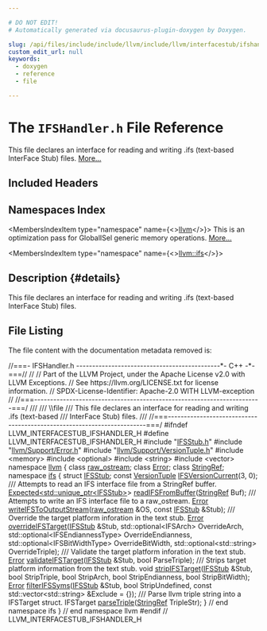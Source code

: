```yaml
---

# DO NOT EDIT!
# Automatically generated via docusaurus-plugin-doxygen by Doxygen.

slug: /api/files/include/include/llvm/include/llvm/interfacestub/ifshandler-h
custom_edit_url: null
keywords:
  - doxygen
  - reference
  - file

---
```





# The `IFSHandler.h` File Reference

<DoxygenPage pluginConfig={pluginConfig}>

This file declares an interface for reading and writing .ifs (text-based InterFace Stub) files. <a href="#details">More...</a>

## Included Headers

<IncludesList>
<IncludesListItem
  filePath="IFSStub.h"
  permalink="/docs/api/files/include/include/llvm/include/llvm/interfacestub/ifsstub-h"
  isLocal="true" />
<IncludesListItem
  filePath="llvm/Support/Error.h"
  permalink="/docs/api/files/include/include/llvm/include/llvm/support/error-h"
  isLocal="true" />
<IncludesListItem
  filePath="llvm/Support/VersionTuple.h"
  permalink="/docs/api/files/include/include/llvm/include/llvm/support/versiontuple-h"
  isLocal="true" />
<IncludesListItem
  filePath="memory"
  permalink=""
  isLocal="false" />
<IncludesListItem
  filePath="optional"
  permalink=""
  isLocal="false" />
<IncludesListItem
  filePath="string"
  permalink=""
  isLocal="false" />
<IncludesListItem
  filePath="vector"
  permalink=""
  isLocal="false" />
</IncludesList>

## Namespaces Index

<MembersIndex>

<MembersIndexItem
  type="namespace"
  name={<><a href="/docs/api/namespaces/llvm">llvm</a></>}>
This is an optimization pass for GlobalISel generic memory operations. <a href="/docs/api/namespaces/llvm/#details">More...</a>
</MembersIndexItem>

<MembersIndexItem
  type="namespace"
  name={<><a href="/docs/api/namespaces/llvm/ifs">llvm::ifs</a></>}>
</MembersIndexItem>

</MembersIndex>

## Description {#details}

This file declares an interface for reading and writing .ifs (text-based InterFace Stub) files.

## File Listing

The file content with the documentation metadata removed is:

<ProgramListing>

<Link id="l00001" /><CodeLine lineNumber="1"><span class="doxyHighlightComment">//===- IFSHandler.h ---------------------------------------------&#42;- C++ -&#42;-===//</span></CodeLine>
<Link id="l00002" /><CodeLine lineNumber="2"><span class="doxyHighlightComment">//</span></CodeLine>
<Link id="l00003" /><CodeLine lineNumber="3"><span class="doxyHighlightComment">// Part of the LLVM Project, under the Apache License v2.0 with LLVM Exceptions.</span></CodeLine>
<Link id="l00004" /><CodeLine lineNumber="4"><span class="doxyHighlightComment">// See https://llvm.org/LICENSE.txt for license information.</span></CodeLine>
<Link id="l00005" /><CodeLine lineNumber="5"><span class="doxyHighlightComment">// SPDX-License-Identifier: Apache-2.0 WITH LLVM-exception</span></CodeLine>
<Link id="l00006" /><CodeLine lineNumber="6"><span class="doxyHighlightComment">//</span></CodeLine>
<Link id="l00007" /><CodeLine lineNumber="7"><span class="doxyHighlightComment">//===-----------------------------------------------------------------------===/</span></CodeLine>
<Link id="l00008" /><CodeLine lineNumber="8"><span class="doxyHighlightComment">///</span></CodeLine>
<Link id="l00009" /><CodeLine lineNumber="9"><span class="doxyHighlightComment">/// \\file</span></CodeLine>
<Link id="l00010" /><CodeLine lineNumber="10"><span class="doxyHighlightComment">/// This file declares an interface for reading and writing .ifs (text-based</span></CodeLine>
<Link id="l00011" /><CodeLine lineNumber="11"><span class="doxyHighlightComment">/// InterFace Stub) files.</span></CodeLine>
<Link id="l00012" /><CodeLine lineNumber="12"><span class="doxyHighlightComment">///</span></CodeLine>
<Link id="l00013" /><CodeLine lineNumber="13"><span class="doxyHighlightComment">//===-----------------------------------------------------------------------===/</span></CodeLine>
<Link id="l00014" /><CodeLine lineNumber="14"></CodeLine>
<Link id="l00015" /><CodeLine lineNumber="15"><span class="doxyHighlightPreprocessor">#ifndef LLVM&#95;INTERFACESTUB&#95;IFSHANDLER&#95;H</span></CodeLine>
<Link id="l00016" /><CodeLine lineNumber="16"><span class="doxyHighlightPreprocessor">#define LLVM&#95;INTERFACESTUB&#95;IFSHANDLER&#95;H</span></CodeLine>
<Link id="l00017" /><CodeLine lineNumber="17"></CodeLine>
<Link id="l00018" /><CodeLine lineNumber="18"><span class="doxyHighlightPreprocessor">#include &quot;<a href="/docs/api/files/include/include/llvm/include/llvm/interfacestub/ifsstub-h">IFSStub.h</a>&quot;</span></CodeLine>
<Link id="l00019" /><CodeLine lineNumber="19"><span class="doxyHighlightPreprocessor">#include &quot;<a href="/docs/api/files/include/include/llvm/include/llvm/support/error-h">llvm/Support/Error.h</a>&quot;</span></CodeLine>
<Link id="l00020" /><CodeLine lineNumber="20"><span class="doxyHighlightPreprocessor">#include &quot;<a href="/docs/api/files/include/include/llvm/include/llvm/support/versiontuple-h">llvm/Support/VersionTuple.h</a>&quot;</span></CodeLine>
<Link id="l00021" /><CodeLine lineNumber="21"><span class="doxyHighlightPreprocessor">#include &lt;memory&gt;</span></CodeLine>
<Link id="l00022" /><CodeLine lineNumber="22"><span class="doxyHighlightPreprocessor">#include &lt;optional&gt;</span></CodeLine>
<Link id="l00023" /><CodeLine lineNumber="23"><span class="doxyHighlightPreprocessor">#include &lt;string&gt;</span></CodeLine>
<Link id="l00024" /><CodeLine lineNumber="24"><span class="doxyHighlightPreprocessor">#include &lt;vector&gt;</span></CodeLine>
<Link id="l00025" /><CodeLine lineNumber="25"></CodeLine>
<Link id="l00026" /><CodeLine lineNumber="26"><span class="doxyHighlightKeyword">namespace </span><span class="doxyHighlight"><a href="/docs/api/namespaces/llvm">llvm</a> &#123;</span></CodeLine>
<Link id="l00027" /><CodeLine lineNumber="27"></CodeLine>
<Link id="l00028" /><CodeLine lineNumber="28"><span class="doxyHighlightKeyword">class </span><span class="doxyHighlight"><a href="/docs/api/classes/llvm/raw-ostream">raw&#95;ostream</a>;</span></CodeLine>
<Link id="l00029" /><CodeLine lineNumber="29"><span class="doxyHighlightKeyword">class </span><span class="doxyHighlight"><a href="/docs/api/classes/llvm/error">Error</a>;</span></CodeLine>
<Link id="l00030" /><CodeLine lineNumber="30"><span class="doxyHighlightKeyword">class </span><span class="doxyHighlight"><a href="/docs/api/classes/llvm/stringref">StringRef</a>;</span></CodeLine>
<Link id="l00031" /><CodeLine lineNumber="31"></CodeLine>
<Link id="l00032" /><CodeLine lineNumber="32"><span class="doxyHighlightKeyword">namespace </span><span class="doxyHighlight"><a href="/docs/api/namespaces/llvm/ifs">ifs</a> &#123;</span></CodeLine>
<Link id="l00033" /><CodeLine lineNumber="33"></CodeLine>
<Link id="l00034" /><CodeLine lineNumber="34"><span class="doxyHighlightKeyword">struct </span><span class="doxyHighlight"><a href="/docs/api/structs/llvm/ifs/ifsstub">IFSStub</a>;</span></CodeLine>
<Link id="l00035" /><CodeLine lineNumber="35"></CodeLine>
<Link id="l00036" /><CodeLine lineNumber="36" lineLink="/docs/api/namespaces/llvm/ifs/#ac56522853f1665e6701c9851f46049fd"><span class="doxyHighlightKeyword">const</span><span class="doxyHighlight"> <a href="/docs/api/classes/llvm/versiontuple">VersionTuple</a> <a href="/docs/api/namespaces/llvm/ifs/#ac56522853f1665e6701c9851f46049fd">IFSVersionCurrent</a>(3, 0);</span></CodeLine>
<Link id="l00037" /><CodeLine lineNumber="37"></CodeLine>
<Link id="l00038" /><CodeLine lineNumber="38"><span class="doxyHighlightComment">/// Attempts to read an IFS interface file from a StringRef buffer.</span></CodeLine>
<Link id="l00039" /><CodeLine lineNumber="39"><span class="doxyHighlight"><a href="/docs/api/classes/llvm/expected">Expected&lt;std::unique&#95;ptr&lt;IFSStub&gt;</a>&gt; <a href="/docs/api/namespaces/llvm/ifs/#a4a9a9da06942147f34ff61f3f3efb389">readIFSFromBuffer</a>(<a href="/docs/api/classes/llvm/stringref">StringRef</a> Buf);</span></CodeLine>
<Link id="l00040" /><CodeLine lineNumber="40"></CodeLine>
<Link id="l00041" /><CodeLine lineNumber="41"><span class="doxyHighlightComment">/// Attempts to write an IFS interface file to a raw&#95;ostream.</span></CodeLine>
<Link id="l00042" /><CodeLine lineNumber="42"><span class="doxyHighlight"><a href="/docs/api/classes/llvm/error">Error</a> <a href="/docs/api/namespaces/llvm/ifs/#ac489320a2b134dff19a7fc52f0544ec1">writeIFSToOutputStream</a>(<a href="/docs/api/classes/llvm/raw-ostream">raw&#95;ostream</a> &amp;OS, </span><span class="doxyHighlightKeyword">const</span><span class="doxyHighlight"> <a href="/docs/api/structs/llvm/ifs/ifsstub">IFSStub</a> &amp;Stub);</span></CodeLine>
<Link id="l00043" /><CodeLine lineNumber="43"></CodeLine>
<Link id="l00044" /><CodeLine lineNumber="44"><span class="doxyHighlightComment">/// Override the target platform inforation in the text stub.</span></CodeLine>
<Link id="l00045" /><CodeLine lineNumber="45"><span class="doxyHighlight"><a href="/docs/api/classes/llvm/error">Error</a> <a href="/docs/api/namespaces/llvm/ifs/#afc18bf711d24e927808471ad016f02ec">overrideIFSTarget</a>(<a href="/docs/api/structs/llvm/ifs/ifsstub">IFSStub</a> &amp;Stub, std::optional&lt;IFSArch&gt; OverrideArch,</span></CodeLine>
<Link id="l00046" /><CodeLine lineNumber="46"><span class="doxyHighlight">                        std::optional&lt;IFSEndiannessType&gt; OverrideEndianness,</span></CodeLine>
<Link id="l00047" /><CodeLine lineNumber="47"><span class="doxyHighlight">                        std::optional&lt;IFSBitWidthType&gt; OverrideBitWidth,</span></CodeLine>
<Link id="l00048" /><CodeLine lineNumber="48"><span class="doxyHighlight">                        std::optional&lt;std::string&gt; OverrideTriple);</span></CodeLine>
<Link id="l00049" /><CodeLine lineNumber="49"></CodeLine>
<Link id="l00050" /><CodeLine lineNumber="50"><span class="doxyHighlightComment">/// Validate the target platform inforation in the text stub.</span></CodeLine>
<Link id="l00051" /><CodeLine lineNumber="51"><span class="doxyHighlight"><a href="/docs/api/classes/llvm/error">Error</a> <a href="/docs/api/namespaces/llvm/ifs/#a70275602a4d7dc80232bdb8f7964044e">validateIFSTarget</a>(<a href="/docs/api/structs/llvm/ifs/ifsstub">IFSStub</a> &amp;Stub, </span><span class="doxyHighlightKeywordType">bool</span><span class="doxyHighlight"> ParseTriple);</span></CodeLine>
<Link id="l00052" /><CodeLine lineNumber="52"></CodeLine>
<Link id="l00053" /><CodeLine lineNumber="53"><span class="doxyHighlightComment">/// Strips target platform information from the text stub.</span></CodeLine>
<Link id="l00054" /><CodeLine lineNumber="54"><span class="doxyHighlightKeywordType">void</span><span class="doxyHighlight"> <a href="/docs/api/namespaces/llvm/ifs/#a1b8e53317caad77e31cd6486c95541f1">stripIFSTarget</a>(<a href="/docs/api/structs/llvm/ifs/ifsstub">IFSStub</a> &amp;Stub, </span><span class="doxyHighlightKeywordType">bool</span><span class="doxyHighlight"> StripTriple, </span><span class="doxyHighlightKeywordType">bool</span><span class="doxyHighlight"> StripArch,</span></CodeLine>
<Link id="l00055" /><CodeLine lineNumber="55"><span class="doxyHighlight">                    </span><span class="doxyHighlightKeywordType">bool</span><span class="doxyHighlight"> StripEndianness, </span><span class="doxyHighlightKeywordType">bool</span><span class="doxyHighlight"> StripBitWidth);</span></CodeLine>
<Link id="l00056" /><CodeLine lineNumber="56"></CodeLine>
<Link id="l00057" /><CodeLine lineNumber="57"><span class="doxyHighlight"><a href="/docs/api/classes/llvm/error">Error</a> <a href="/docs/api/namespaces/llvm/ifs/#ad3d6148db61bf742f0e6a2c6a0f43fd9">filterIFSSyms</a>(<a href="/docs/api/structs/llvm/ifs/ifsstub">IFSStub</a> &amp;Stub, </span><span class="doxyHighlightKeywordType">bool</span><span class="doxyHighlight"> StripUndefined,</span></CodeLine>
<Link id="l00058" /><CodeLine lineNumber="58"><span class="doxyHighlight">                    </span><span class="doxyHighlightKeyword">const</span><span class="doxyHighlight"> std::vector&lt;std::string&gt; &amp;Exclude = &#123;&#125;);</span></CodeLine>
<Link id="l00059" /><CodeLine lineNumber="59"></CodeLine>
<Link id="l00060" /><CodeLine lineNumber="60"><span class="doxyHighlightComment">/// Parse llvm triple string into a IFSTarget struct.</span></CodeLine>
<Link id="l00061" /><CodeLine lineNumber="61"><span class="doxyHighlight">IFSTarget <a href="/docs/api/namespaces/llvm/ifs/#aac98d18ebaf02ce89cd8783f59aad2d0">parseTriple</a>(<a href="/docs/api/classes/llvm/stringref">StringRef</a> TripleStr);</span></CodeLine>
<Link id="l00062" /><CodeLine lineNumber="62"></CodeLine>
<Link id="l00063" /><CodeLine lineNumber="63"><span class="doxyHighlight">&#125; </span><span class="doxyHighlightComment">// end namespace ifs</span></CodeLine>
<Link id="l00064" /><CodeLine lineNumber="64"><span class="doxyHighlight">&#125; </span><span class="doxyHighlightComment">// end namespace llvm</span></CodeLine>
<Link id="l00065" /><CodeLine lineNumber="65"></CodeLine>
<Link id="l00066" /><CodeLine lineNumber="66"><span class="doxyHighlightPreprocessor">#endif </span><span class="doxyHighlightComment">// LLVM&#95;INTERFACESTUB&#95;IFSHANDLER&#95;H</span></CodeLine>

</ProgramListing>


</DoxygenPage>
